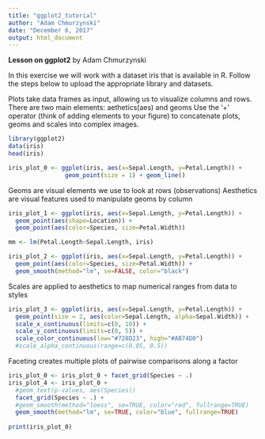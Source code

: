 ```yaml
---
title: "ggplot2_tutorial"
author: "Adam Chmurzynski"
date: "December 6, 2017"
output: html_document
---
```


**Lesson on ggplot2**
by Adam Chmurzynski

In this exercise we will work with a dataset iris that is available in R. Follow the steps below to upload the appropriate library and datasets.

Plots take data frames as input, allowing us to visualize columns and rows. There are two main elements: aethetics(aes) and geoms
Use the '+' operator (think of adding elements to your figure) to 
concatenate plots, geoms and scales into complex images.


```r
library(ggplot2)
data(iris)
head(iris)

iris_plot_0 <- ggplot(iris, aes(x=Sepal.Length, y=Petal.Length)) + 
                geom_point(size = 1) + geom_line()
```

Geoms are visual elements we use to look at rows (observations)
Aesthetics are visual features used to manipulate geoms by column

```r
iris_plot_1 <- ggplot(iris, aes(x=Sepal.Length, y=Petal.Length)) + 
  geom_point(aes(shape=Location)) +
  geom_point(aes(color=Species, size=Petal.Width))

mm <- lm(Petal.Length~Sepal.Length, iris)

iris_plot_2 <- ggplot(iris, aes(x=Sepal.Length, y=Petal.Length)) + 
  geom_point(aes(color=Species, size=Petal.Width)) +
  geom_smooth(method="lm", se=FALSE, color="black")

```
Scales are applied to aesthetics to map numerical ranges from data to styles 

```r
iris_plot_3 <- ggplot(iris, aes(x=Sepal.Length, y=Petal.Length)) + 
  geom_point(size = 2, aes(color=Sepal.Length, alpha=Sepal.Width)) +
  scale_x_continuous(limits=c(0, 10)) +
  scale_y_continuous(limits=c(0, 5)) +
  scale_color_continuous(low="#728D23", high="#AB74D0") 
  #scale_alpha_continuous(range=c(0.05, 0.5))
```

Faceting creates multiple plots of pairwise comparisons along a factor
```r
iris_plot_0 <- iris_plot_0 + facet_grid(Species ~ .)
iris_plot_4 <- iris_plot_0 + 
  #geom_text(p-values, aes(Species))
  facet_grid(Species ~ .) +
  #geom_smooth(method="loess", se=TRUE, color="red", fullrange=TRUE)
  geom_smooth(method="lm", se=TRUE, color="blue", fullrange=TRUE)
  
print(iris_plot_0)
  
```







